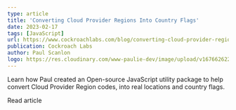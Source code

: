 ```yaml
---
type: article
title: 'Converting Cloud Provider Regions Into Country Flags'
date: 2023-02-17
tags: [JavaScript]
url: https://www.cockroachlabs.com/blog/converting-cloud-provider-regions-into-country-flags/
publication: Cockroach Labs
author: Paul Scanlon
logo: https://res.cloudinary.com/www-paulie-dev/image/upload/v1676626221/paulie.dev/Logos/cockroach-logo_g89u6r.png
---
```


Learn how Paul created an Open-source JavaScript utility package to help convert Cloud Provider Region codes, into real
locations and country flags.

<Cta href='https://www.cockroachlabs.com/blog/converting-cloud-provider-regions-into-country-flags/'>
  Read article
</Cta>
